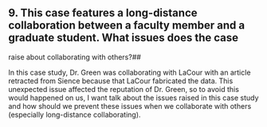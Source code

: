 ## 9. This case features a long-distance collaboration between a faculty member and a graduate student. What issues does the case
raise about collaborating with others?##

In this case study, Dr. Green was collaborating with LaCour with an article retracted from Sience because that LaCour fabricated the data. This unexpected issue affected the reputation of Dr. Green, so to avoid this would happened on us, I want talk about the issues raised in this case study and how should we prevent these issues when we collaborate with others (especially long-distance collaborating). 
